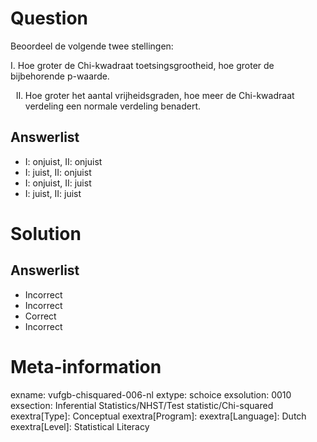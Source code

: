 Question
========
  
Beoordeel de volgende twee stellingen:

I. Hoe groter de Chi-kwadraat toetsingsgrootheid, hoe groter de bijbehorende p-waarde. 

II. Hoe groter het aantal vrijheidsgraden, hoe meer de Chi-kwadraat verdeling een normale verdeling benadert.

  
Answerlist
----------
* I: onjuist,  II: onjuist
* I: juist,   II: onjuist
* I: onjuist,  II: juist
* I: juist,   II: juist


Solution
========

Answerlist
----------
* Incorrect
* Incorrect
* Correct
* Incorrect

Meta-information
================
exname: vufgb-chisquared-006-nl
extype: schoice
exsolution: 0010
exsection: Inferential Statistics/NHST/Test statistic/Chi-squared
exextra[Type]: Conceptual
exextra[Program]: 
exextra[Language]: Dutch
exextra[Level]: Statistical Literacy
